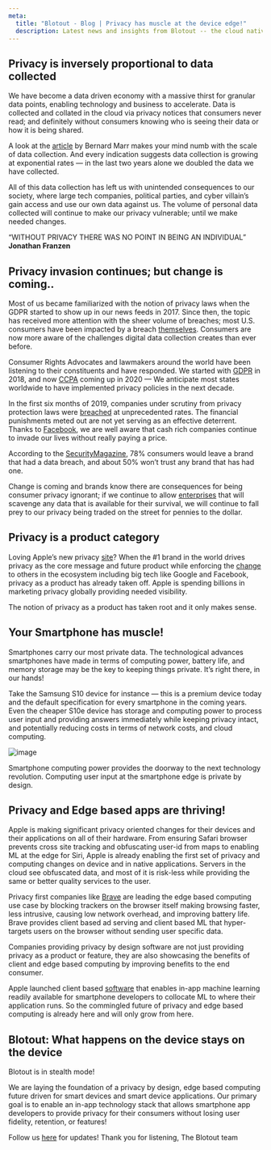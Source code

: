 ```yaml
---
meta:
  title: "Blotout - Blog | Privacy has muscle at the device edge!"
  description: Latest news and insights from Blotout -- the cloud native privacy data engineering platform.
---
```



<Blog title={attributes.meta.title}>
  
## Privacy is inversely proportional to data collected

We have become a data driven economy with a massive thirst for granular data points, enabling technology and business to accelerate. Data is collected and collated in the cloud via privacy notices that consumers never read; and definitely without consumers knowing who is seeing their data or how it is being shared.

A look at the [article](https://www.forbes.com/sites/bernardmarr/2015/09/30/big-data-20-mind-boggling-facts-everyone-must-read/?sh=6d1fb8b017b1) by Bernard Marr makes your mind numb with the scale of data collection. And every indication suggests data collection is growing at exponential rates — in the last two years alone we doubled the data we have collected.

All of this data collection has left us with unintended consequences to our society, where large tech companies, political parties, and cyber villain’s gain access and use our own data against us. The volume of personal data collected will continue to make our privacy vulnerable; until we make needed changes.

“WITHOUT PRIVACY THERE WAS NO POINT IN BEING AN INDIVIDUAL”
**Jonathan Franzen**

## Privacy invasion continues; but change is coming..

Most of us became familiarized with the notion of privacy laws when the GDPR started to show up in our news feeds in 2017. Since then, the topic has received more attention with the sheer volume of breaches; most U.S. consumers have been impacted by a breach [themselves](https://www.thebalance.com/the-10-biggest-data-breaches-that-affected-u-s-consumers-4570940). Consumers are now more aware of the challenges digital data collection creates than ever before.

Consumer Rights Advocates and lawmakers around the world have been listening to their constituents and have responded. We started with [GDPR](https://gdpr.eu/) in 2018, and now [CCPA](https://oag.ca.gov/privacy/ccpa) coming up in 2020 — We anticipate most states worldwide to have implemented privacy policies in the next decade.

In the first six months of 2019, companies under scrutiny from privacy protection laws were [breached](https://www.forbes.com/sites/daveywinder/2019/08/20/data-breaches-expose-41-billion-records-in-first-six-months-of-2019/?sh=41b25740bd54) at unprecedented rates. The financial punishments meted out are not yet serving as an effective deterrent. Thanks to [Facebook](https://www.washingtonpost.com/news/powerpost/paloma/the-technology-202/2019/11/07/the-technology-202-facebook-won-t-get-past-the-cambridge-analytica-scandal-anytime-soon/5dc307cd602ff1184c316290/), we are well aware that cash rich companies continue to invade our lives without really paying a price.

According to the [SecurityMagazine](https://www.securitymagazine.com/articles/89777-shows-consumers-are-abandoning-brands-after-data-breaches), 78% consumers would leave a brand that had a data breach, and about 50% won’t trust any brand that has had one.

Change is coming and brands know there are consequences for being consumer privacy ignorant; if we continue to allow [enterprises](https://www.nbcnews.com/business/consumer/trust-facebook-has-dropped-51-percent-cambridge-analytica-scandal-n867011) that will scavenge any data that is available for their survival, we will continue to fall prey to our privacy being traded on the street for pennies to the dollar.

## Privacy is a product category

Loving Apple’s new privacy [site](https://www.apple.com/privacy/)? When the #1 brand in the world drives privacy as the core message and future product while enforcing the [change](https://www.forbes.com/sites/kateoflahertyuk/2019/11/06/apple-issues-new-blow-to-facebook-and-google-with-this-privacy-move/?sh=3b440aa5481d) to others in the ecosystem including big tech like Google and Facebook, privacy as a product has already taken off. Apple is spending billions in marketing privacy globally providing needed visibility.

The notion of privacy as a product has taken root and it only makes sense.

## Your Smartphone has muscle!

Smartphones carry our most private data. The technological advances smartphones have made in terms of computing power, battery life, and memory storage may be the key to keeping things private. It’s right there, in our hands!

Take the Samsung S10 device for instance — this is a premium device today and the default specification for every smartphone in the coming years. Even the cheaper S10e device has storage and computing power to process user input and providing answers immediately while keeping privacy intact, and potentially reducing costs in terms of network costs, and cloud computing.

![image](/img/blog/compare.png)

Smartphone computing power provides the doorway to the next technology revolution. Computing user input at the smartphone edge is private by design.

## Privacy and Edge based apps are thriving!

Apple is making significant privacy oriented changes for their devices and their applications on all of their hardware. From ensuring Safari browser prevents cross site tracking and obfuscating user-id from maps to enabling ML at the edge for Siri, Apple is already enabling the first set of privacy and computing changes on device and in native applications. Servers in the cloud see obfuscated data, and most of it is risk-less while providing the same or better quality services to the user.

Privacy first companies like [Brave](https://brave.com/) are leading the edge based computing use case by blocking trackers on the browser itself making browsing faster, less intrusive, causing low network overhead, and improving battery life. Brave provides client based ad serving and client based ML that hyper-targets users on the browser without sending user specific data.

Companies providing privacy by design software are not just providing privacy as a product or feature, they are also showcasing the benefits of client and edge based computing by improving benefits to the end consumer.

Apple launched client based [software](https://venturebeat.com/2019/06/03/apple-debuts-core-ml-3-with-on-device-machine-learning/) that enables in-app machine learning readily available for smartphone developers to collocate ML to where their application runs. So the commingled future of privacy and edge based computing is already here and will only grow from here.

## Blotout: What happens on the device stays on the device

Blotout is in stealth mode!

We are laying the foundation of a privacy by design, edge based computing future driven for smart devices and smart device applications. Our primary goal is to enable an in-app technology stack that allows smartphone app developers to provide privacy for their consumers without losing user fidelity, retention, or features!

Follow us [here](https://blotout.io/) for updates! Thank you for listening,
The Blotout team

</Blog>
